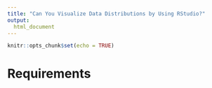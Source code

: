 ---
title: "Can You Visualize Data Distributions by Using RStudio?"
output: 
  html_document
---

```{r setup, include=FALSE}
knitr::opts_chunk$set(echo = TRUE)


```

# Requirements

```{r Create a data frame, include=TRUE, error=FALSE, warning=FALSE}




```

```{r Compare a bar chart and a histogram, include=TRUE, error=FALSE, warning=FALSE}




```


```{r Configure the display of a histogram, include=TRUE, error=FALSE, warning=FALSE}




```


```{r Create a boxplot, include=TRUE, error=FALSE, warning=FALSE}




```


